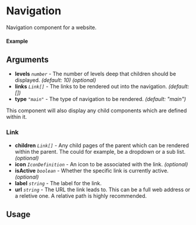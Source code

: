 
<Meta of={Navigation} title="Navigation" />

# Navigation

Navigation component for a website.

#### Example

<Canvas of={Navigation.Default} />

## Arguments

- **levels** _`number`_ - The number of levels deep that children should be displayed. _(default: 10)_ _(optional)_
- **links** _`Link[]`_ - The links to be rendered out into the navigation. _(default: [])_
- **type** _`"main"`_ - The type of navigation to be rendered. _(default: "main")_

This component will also display any child components which are defined within it.

### Link

- **children** _`Link[]`_ - Any child pages of the parent which can be rendered within the parent. The could for example, be a dropdown or a sub list. _(optional)_
- **icon** _`IconDefinition`_ - An icon to be associated with the link. _(optional)_
- **isActive** _`boolean`_ - Whether the specific link is currently active. _(optional)_
- **label** _`string`_ - The label for the link.
- **url** _`string`_ - The URL the link leads to. This can be a full web address or a reletive one. A relative path is highly recommended.

## Usage

```ts
import { Navigation } from "@nick8green/components";

const Example = () => {
  return (
      <Navigation
        links={[
            {
                label: "Home",
                url: "/",
                isActive: true,
            },
            {
                label: "About",
                url: "/about",
            },
            {
                label: "Services",
                url: "/services",
                children: [
                    {
                        label: "Web Development",
                        url: "/services/web-development",
                    },
                    {
                        label: "SEO Services",
                        url: "/services/seo-services",
                    },
                ],
            },
            {
                label: "Contact",
                url: "/contact",
            },
        ]} />
  );
};

export default Example;
```
